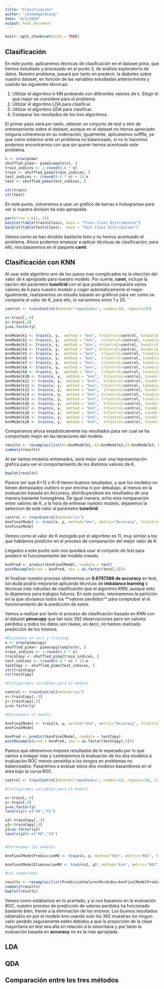 ```yaml
---
title: "Clasificación"
author: "joseangeldiazg"
date: "4/1/2018"
output: html_document
---
```


```r
knitr::opts_chunk$set(echo = TRUE)
```

## Clasificación 

En este punto, aplicaremos técnicas de clasificación en el dataset pima, que hemos estudiado y procesado en el punto 3, de análisis exploratorio de datos. Nuestro problema, pasará por tanto en predecir, la diabetes sobre nuestro dataset, en función de las variables estudiadas anteriormente y usando las siguientes técnicas:

1. Utilizar el algoritmo k-NN probando con diferentes valores de k. Elegir el que mejor se considere para el problema. 
2. Utilizar el algoritmo LDA para clasificar.
3. Utilizar el algoritmo QDA para clasificar.
4. Comparar los resultados de los tres algoritmos.


El primer paso será por tanto, obtener un conjunto de test y otro de entrenamiento sobre el dataset, aunque en el dataset no hemos apreciado ninguna coherencia en su ordenación, igualmente, aplicaremos sufffle, ya que como estámos ante un problema no balanceado, si no lo hacemos podemos encontrarnos con que sin querer hemos acentuado este problema. 


```r
n <- nrow(pima)
shuffled_pima<- pima[sample(n), ]
train_indices <- 1:round(0.8 * n)
train <- shuffled_pima[train_indices, ]
test_indices <- (round(0.8 * n) + 1):n
test <- shuffled_pima[test_indices, ]

str(train)
str(test)
```

En este punto, volveremos a usar un gráfico de barras e histogramas para ver si nuestra division ha sido apropiada. 


```r
par(mfrow = c(1, 2))
barplot(table(train$Class), main = "Train Class Distribution")
barplot(table(test$Class),  main = "Test Class Distribution")
```

Vemos como se han dividido bastante bien y no hemos acentuado el problema. Ahora podemos empezar a aplicar técnicas de clasificación, para ello, nos basaremos en el paquete **caret**.


## Clasificación con KNN


Al usar este algoritmo uno de los pasos mas complicados es la elección del valor de k apropiado para nuestro modelo. Por suerte, **caret**, incluye la opción del parámetro **tuneGrid** con el que podemos comparara varios valores de k para nuestro modelo y coger automaticamente el mejor. Igualmente, realizaremos un estudio basado en gráficos para ver como se comporta el valor de K, para ello, lo variaremos entre 1 y 20. 
``



```r
control <- trainControl(method="repeatedcv", number=10, repeats=10)

x<-train[,-9]
y<-train[,9]
y=as.factor(y)

knnModelk1 <- train(x, y,  method = "knn", trControl=control, tuneGrid = data.frame(.k=1))
knnModelk2 <- train(x, y,  method = "knn",  trControl=control, tuneGrid = data.frame(.k=2))
knnModelk3 <- train(x, y,  method = "knn", trControl=control, tuneGrid = data.frame(.k=3))
knnModelk4 <- train(x, y,  method = "knn", trControl=control, tuneGrid = data.frame(.k=4))
knnModelk5 <- train(x, y,  method = "knn",  trControl=control, tuneGrid = data.frame(.k=5))
knnModelk6 <- train(x, y,  method = "knn",  trControl=control, tuneGrid = data.frame(.k=6))
knnModelk7 <- train(x, y,  method = "knn",  trControl=control, tuneGrid = data.frame(.k=7))
knnModelk8 <- train(x, y,  method = "knn",  trControl=control, tuneGrid = data.frame(.k=8))
knnModelk9 <- train(x, y,  method = "knn",  trControl=control, tuneGrid = data.frame(.k=9))
knnModelk10 <- train(x, y,  method = "knn",  trControl=control, tuneGrid = data.frame(.k=10))
knnModelk11 <- train(x, y,  method = "knn",  trControl=control, tuneGrid = data.frame(.k=11))
knnModelk12 <- train(x, y,  method = "knn", trControl=control, tuneGrid = data.frame(.k=12))
knnModelk13 <- train(x, y,  method = "knn",  trControl=control, tuneGrid = data.frame(.k=13))
knnModelk14 <- train(x, y,  method = "knn", trControl=control, tuneGrid = data.frame(.k=14))
knnModelk15 <- train(x, y,  method = "knn", trControl=control, tuneGrid = data.frame(.k=15))
knnModelk16 <- train(x, y,  method = "knn",  trControl=control, tuneGrid = data.frame(.k=16))
knnModelk17 <- train(x, y,  method = "knn",  trControl=control, tuneGrid = data.frame(.k=17))
knnModelk18 <- train(x, y,  method = "knn",  trControl=control, tuneGrid = data.frame(.k=18))
knnModelk19 <- train(x, y,  method = "knn",  trControl=control, tuneGrid = data.frame(.k=19))
knnModelk20 <- train(x, y,  method = "knn",  trControl=control, tuneGrid = data.frame(.k=20))
```

Comparamos ahora estadisticamente los resultados para ver cual se ha comportado mejor en las iteraciones del modelo. 

```r
results <- resamples(list(K1=knnModelk1, K2=knnModelk2,K3=knnModelk3, K4=knnModelk4, K5=knnModelk5, K6=knnModelk6,K7=knnModelk7, K8=knnModelk8, K9=knnModelk9, K10=knnModelk10, K11=knnModelk11, K12=knnModelk12, K13=knnModelk13, K14=knnModelk14, K15=knnModelk15, K16=knnModelk16, K17=knnModelk17, K18=knnModelk18, K19=knnModelk19, K20=knnModelk20))
summary(results)
```

Al ser tantos modelos entrenados, será mejor usar una representación gráfica para ver el comportamiento de los distintos valores de K. 

```r
bwplot(results)
```

Parece ser que K=12 o K=9 tienen buenos resultados, y que los modelos no tienen demasiados outliers ni por encima ni por debabajo, al menos en la evaluación basada en Accuracy, distribuyendose los resultados de una manera bastante homogénea. De igual manera, echa esta comparación entre valores de K, a la hora de entrenar nuestro modelo, dejaremos la seleccion de este valor al parámetro **tuneGrid**.

```r
control <- trainControl(method="cv")
knnFinalModel <- train(x, y, method="knn", metric="Accuracy", trControl=control,tuneGrid = data.frame(.k=1:20))
knnFinalModel
```

Vemos como el valor de K escogido por el algorítmo es 11, muy similar a los que habíamos predicho en el proceso de comparación del mejor valor de K. 

Llegados a este punto solo nos quedará usar el conjunto de test para predecir el funcionamiento del modelo creado. 

```r
knnPred <- predict(knnFinalModel, newdata = test)
postResample(pred = knnPred, obs = as.factor(test[,9]))
```


Al finalizar nuestro proceso obtenemos un **0.6797386 de accuracy** en test, sin duda podría mejorarse aplicando técnicas de **imbalance learning** o técnicas más robustas de clasificación que el algoritmo KNN, aunque esto lo dejaremos para trabajos futuros. En este punto, retomaremos la partición en la que obviamos todos los **valores perdidos^* para comprobar el el funcionamiento de la predicción de estos.

Vamos a realizar por tanto el proceso de clasificación basado en KNN con el dataset **pimacopy** que tan solo 392 observaciones pero sin valores perdidos y todos los datos son reales, es decir, no hemos realizado predicción de los mismos. 


```r
#Dividimos en test y training
n <- nrow(pimacopy)
shuffled_pima<- pimacopy[sample(n), ]
train_indices <- 1:round(0.8 * n)
trainCopy <- shuffled_pima[train_indices, ]
test_indices <- (round(0.8 * n) + 1):n
testCopy <- shuffled_pima[test_indices, ]
str(trainCopy)
str(testCopy)

#Configuramos variables para el modelo

control <- trainControl(method="cv")
x<-trainCopy[,-9]
y<-trainCopy[,9]
y=as.factor(y)

#Entrenamos el modelo

knnFinalModel <- train(x, y, method="knn", metric="Accuracy", trControl=control,tuneGrid = data.frame(.k=1:20))
knnFinalModel
```


```r
knnPred <- predict(knnFinalModel, newdata = testCopy)
postResample(pred = knnPred, obs = as.factor(testCopy[,9]))
```

Parece que obtenemos mejores resultados de lo esperado por lo que vamos a indagar más y cambiaremos la evaluación de los dos modelos a evaluación ROC menos sensitiba a los sesgos en problemas no balanceados. Pasaremos a evaluar estos dos modelos basandonos en el área bajo la curva ROC. 


```r
control <- trainControl(method="repeatedcv", number=10, repeats=10, classProbs = TRUE, summaryFunction=twoClassSummary)

#Configuramos variables para el modelo

x<-train[,-9]
y<-train[,9]
y=as.factor(y)
levels(y)<-c("X0","X1")

x2<-trainCopy[,-9]
y2<-trainCopy[,9]
y2=as.factor(y2)
levels(y2)<-c("X0","X1")


#Entrenamos los modelos

knnFinalModelPrediccionMV <- train(x, y, method="knn", metric="ROC", trControl=control, tuneGrid = data.frame(.k=1:20))

knnFinalModelEliminacionMV <- train(x2, y2, method="knn", metric="ROC", trControl=control, tuneGrid = data.frame(.k=1:20))

#Los comparamos 

results <- resamples(list(PredicciónValoresPerdidos=knnFinalModelPrediccionMV, EliminaciónValoresPerdidos=knnFinalModelEliminacionMV))
summary(results)
bwplot(results)
```

Vemos como estábamos en lo acertado, y si nos basamos en la evaluación ROC, nuestro proceso de predicción de valores perdidos ha funcionado bastante bien, frente a la eliminación de los mismos. Los buenos resultados obtenidos en por el modelo knn usando solo los 392 muestras sin ningun valor perdido seguramente estén debidos a que la proporción de la clase mayoritaria en test sea alta en relación a la minoritaria y por tanto la evaluación basada en **accuracy** no es la más apropiada. 

## LDA 


## QDA 


## Comparación entre los tres métodos




